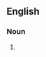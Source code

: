 {{also|bird strike}}

==English==

===Noun===
{{en-noun}}

# {{alternative form of|bird strike|lang=en}}